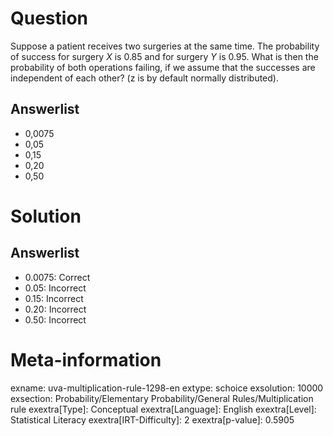 Question
========

Suppose a patient receives two surgeries at the same time. The probability of success for surgery *X* is 0.85 and for surgery *Y* is 0.95. What is then the probability of both operations failing, if we assume that the successes are independent of each other? (z is by default normally distributed).

Answerlist
----------

* 0,0075
* 0,05
* 0,15
* 0,20
* 0,50

Solution
========

Answerlist
----------

* 0.0075: Correct
* 0.05: Incorrect
* 0.15: Incorrect
* 0.20: Incorrect
* 0.50: Incorrect

Meta-information
================
exname: uva-multiplication-rule-1298-en
extype: schoice
exsolution: 10000
exsection: Probability/Elementary Probability/General Rules/Multiplication rule
exextra[Type]: Conceptual
exextra[Language]: English
exextra[Level]: Statistical Literacy
exextra[IRT-Difficulty]: 2
exextra[p-value]: 0.5905

